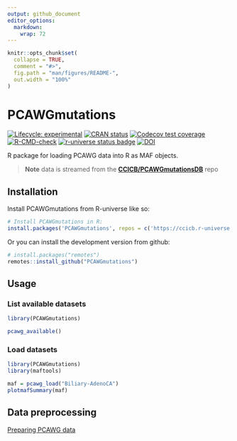 ```yaml
---
output: github_document
editor_options: 
  markdown: 
    wrap: 72
---
```


<!-- README.md is generated from README.Rmd. Please edit that file -->

```r
knitr::opts_chunk$set(
  collapse = TRUE,
  comment = "#>",
  fig.path = "man/figures/README-",
  out.width = "100%"
)
```

# PCAWGmutations

<!-- badges: start -->

[![Lifecycle:
experimental](https://img.shields.io/badge/lifecycle-experimental-orange.svg)](https://lifecycle.r-lib.org/articles/stages.html#experimental)
[![CRAN
status](https://www.r-pkg.org/badges/version/PCAWGmutations)](https://CRAN.R-project.org/package=PCAWGmutations)
[![Codecov test
coverage](https://codecov.io/gh/CCICB/PCAWGmutations/branch/main/graph/badge.svg)](https://app.codecov.io/gh/CCICB/PCAWGmutations?branch=main)
[![R-CMD-check](https://github.com/CCICB/PCAWGmutations/actions/workflows/R-CMD-check.yaml/badge.svg)](https://github.com/CCICB/PCAWGmutations/actions/workflows/R-CMD-check.yaml)
[![r-universe status
badge](https://CCICB.r-universe.dev/badges/PCAWGmutations)](https://CCICB.r-universe.dev/ui#package:PCAWGmutations)
[![DOI](https://zenodo.org/badge/DOI/10.5281/zenodo.8115606.svg)](https://doi.org/10.5281/zenodo.8115606)

<!-- badges: end -->

R package for loading PCAWG data into R as MAF objects.

> **Note** data is streamed from the
> [**CCICB/PCAWGmutationsDB**](https://github.com/CCICB/PCAWGmutationsDB)
> repo

## Installation

Install PCAWGmutations from R-universe like so:

``` r
# Install PCAWGmutations in R:
install.packages('PCAWGmutations', repos = c('https://ccicb.r-universe.dev', 'https://cloud.r-project.org'))
```

Or you can install the development version from github:

``` r
# install.packages("remotes")
remotes::install_github("PCAWGmutations")
```

## Usage

### List available datasets

```r
library(PCAWGmutations)

pcawg_available()
```

### Load datasets

```r
library(PCAWGmutations)
library(maftools)

maf = pcawg_load("Biliary-AdenoCA")
plotmafSummary(maf)
```

## Data preprocessing

[Preparing PCAWG
data](https://github.com/CCICB/PCAWGmutationsDB/blob/main/inst/markdowns/prep_PCAWG_mafs.Rmd)

